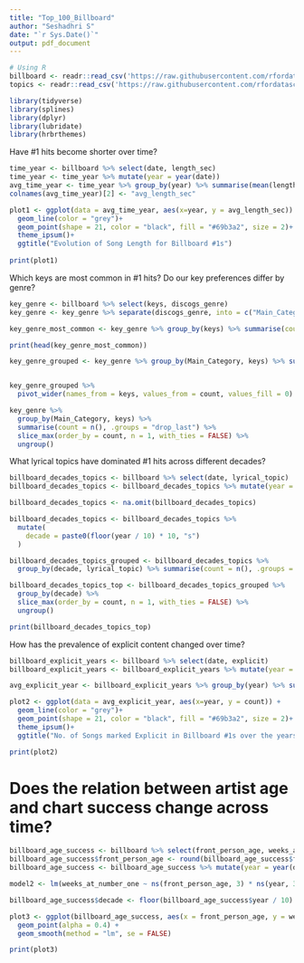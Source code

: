 ```yaml
---
title: "Top_100_Billboard"
author: "Seshadhri S"
date: "`r Sys.Date()`"
output: pdf_document
---
```


```r
# Using R
billboard <- readr::read_csv('https://raw.githubusercontent.com/rfordatascience/tidytuesday/main/data/2025/2025-08-26/billboard.csv')
topics <- readr::read_csv('https://raw.githubusercontent.com/rfordatascience/tidytuesday/main/data/2025/2025-08-26/topics.csv')

library(tidyverse)
library(splines)
library(dplyr)
library(lubridate)
library(hrbrthemes)
```

Have #1 hits become shorter over time?

```r
time_year <- billboard %>% select(date, length_sec)
time_year <- time_year %>% mutate(year = year(date))
avg_time_year <- time_year %>% group_by(year) %>% summarise(mean(length_sec))
colnames(avg_time_year)[2] <- "avg_length_sec"

plot1 <- ggplot(data = avg_time_year, aes(x=year, y = avg_length_sec)) +
  geom_line(color = "grey")+
  geom_point(shape = 21, color = "black", fill = "#69b3a2", size = 2)+
  theme_ipsum()+
  ggtitle("Evolution of Song Length for Billboard #1s")
  
print(plot1)
```
Which keys are most common in #1 hits? Do our key preferences differ by genre?

```r
key_genre <- billboard %>% select(keys, discogs_genre)
key_genre <- key_genre %>% separate(discogs_genre, into = c("Main_Category", "Rest_Description"), sep = ";", remove = TRUE, extra = "warn")

key_genre_most_common <- key_genre %>% group_by(keys) %>% summarise(count = n()) %>% arrange(desc(count))

print(head(key_genre_most_common))

key_genre_grouped <- key_genre %>% group_by(Main_Category, keys) %>% summarise(count = n(), .groups = "drop")


key_genre_grouped %>%
  pivot_wider(names_from = keys, values_from = count, values_fill = 0)

key_genre %>%
  group_by(Main_Category, keys) %>%
  summarise(count = n(), .groups = "drop_last") %>%
  slice_max(order_by = count, n = 1, with_ties = FALSE) %>%
  ungroup()
```
What lyrical topics have dominated #1 hits across different decades?

```r
billboard_decades_topics <- billboard %>% select(date, lyrical_topic)
billboard_decades_topics <- billboard_decades_topics %>% mutate(year = year(date))

billboard_decades_topics <- na.omit(billboard_decades_topics)

billboard_decades_topics <- billboard_decades_topics %>%
  mutate(
    decade = paste0(floor(year / 10) * 10, "s")
  )

billboard_decades_topics_grouped <- billboard_decades_topics %>% 
  group_by(decade, lyrical_topic) %>% summarise(count = n(), .groups = "drop")

billboard_decades_topics_top <- billboard_decades_topics_grouped %>%
  group_by(decade) %>%
  slice_max(order_by = count, n = 1, with_ties = FALSE) %>%
  ungroup()

print(billboard_decades_topics_top)

```

How has the prevalence of explicit content changed over time?

```r
billboard_explicit_years <- billboard %>% select(date, explicit)
billboard_explicit_years <- billboard_explicit_years %>% mutate(year = year(date))

avg_explicit_year <- billboard_explicit_years %>% group_by(year) %>% summarise(count = n(), .groups = "drop")

plot2 <- ggplot(data = avg_explicit_year, aes(x=year, y = count)) +
  geom_line(color = "grey")+
  geom_point(shape = 21, color = "black", fill = "#69b3a2", size = 2)+
  theme_ipsum()+
  ggtitle("No. of Songs marked Explicit in Billboard #1s over the years")

print(plot2)
```
# Does the relation between artist age and chart success change across time?

```r
billboard_age_success <- billboard %>% select(front_person_age, weeks_at_number_one, date)
billboard_age_success$front_person_age <- round(billboard_age_success$front_person_age,0)
billboard_age_success <- billboard_age_success %>% mutate(year = year(date))

model2 <- lm(weeks_at_number_one ~ ns(front_person_age, 3) * ns(year, 3), data = billboard_age_success)

billboard_age_success$decade <- floor(billboard_age_success$year / 10) * 10

plot3 <- ggplot(billboard_age_success, aes(x = front_person_age, y = weeks_at_number_one, color = factor(decade))) +
  geom_point(alpha = 0.4) +
  geom_smooth(method = "lm", se = FALSE)

print(plot3)

```
                                                                               
                                                            



